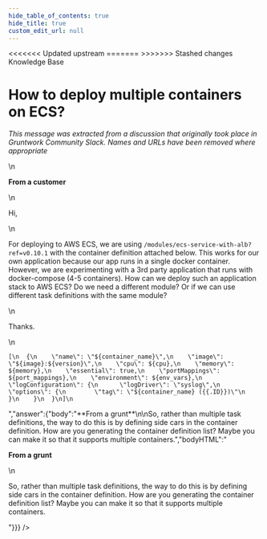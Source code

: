 ```yaml
---
hide_table_of_contents: true
hide_title: true
custom_edit_url: null
---
```



<head>
<<<<<<< Updated upstream
  <link rel="canonical" href="https://github.com/tnn-gruntwork-io/knowledge-base/discussions/27" />
=======
  <link rel="canonical" href="https://github.com/tnn-gruntwork-io/knowledge-base/discussions/27" />
>>>>>>> Stashed changes
</head>

<CenterLayout>
<span className="searchCategory">Knowledge Base</span>
<h1>How to deploy multiple containers on ECS?</h1>
<GitHub discussion={{"id":"MDEwOkRpc2N1c3Npb24zNTU0ODk3","number":27,"author":{"login":"gruntwork-support"},"title":"How to deploy multiple containers on ECS?","body":"_This message was extracted from a discussion that originally took place in Gruntwork Community Slack. Names and URLs have been removed where appropriate_\n\n\n**From a customer**\n\nHi,\n\nFor deploying to AWS ECS, we are using `/modules/ecs-service-with-alb?ref=v0.10.1` with the container definition attached below. This works for our own application because our app runs in a single docker container. However, we are experimenting with a 3rd party application that runs with docker-compose (4-5 containers). How can we deploy such an application stack to AWS ECS? Do we need a different module? Or if we can use different task definitions with the same module?\n\nThanks.\n\n```\n[\n  {\n    \"name\": \"${container_name}\",\n    \"image\": \"${image}:${version}\",\n    \"cpu\": ${cpu},\n    \"memory\": ${memory},\n    \"essential\": true,\n    \"portMappings\": ${port_mappings},\n    \"environment\": ${env_vars},\n    \"logConfiguration\": {\n      \"logDriver\": \"syslog\",\n      \"options\": {\n        \"tag\": \"${container_name} ({{.ID}})\"\n      }\n    }\n  }\n]\n```","bodyHTML":"<p dir=\"auto\"><em>This message was extracted from a discussion that originally took place in Gruntwork Community Slack. Names and URLs have been removed where appropriate</em></p>\n<p dir=\"auto\"><strong>From a customer</strong></p>\n<p dir=\"auto\">Hi,</p>\n<p dir=\"auto\">For deploying to AWS ECS, we are using <code class=\"notranslate\">/modules/ecs-service-with-alb?ref=v0.10.1</code> with the container definition attached below. This works for our own application because our app runs in a single docker container. However, we are experimenting with a 3rd party application that runs with docker-compose (4-5 containers). How can we deploy such an application stack to AWS ECS? Do we need a different module? Or if we can use different task definitions with the same module?</p>\n<p dir=\"auto\">Thanks.</p>\n<div class=\"snippet-clipboard-content notranslate position-relative overflow-auto\" data-snippet-clipboard-copy-content=\"[\n  {\n    &quot;name&quot;: &quot;${container_name}&quot;,\n    &quot;image&quot;: &quot;${image}:${version}&quot;,\n    &quot;cpu&quot;: ${cpu},\n    &quot;memory&quot;: ${memory},\n    &quot;essential&quot;: true,\n    &quot;portMappings&quot;: ${port_mappings},\n    &quot;environment&quot;: ${env_vars},\n    &quot;logConfiguration&quot;: {\n      &quot;logDriver&quot;: &quot;syslog&quot;,\n      &quot;options&quot;: {\n        &quot;tag&quot;: &quot;${container_name} ({{.ID}})&quot;\n      }\n    }\n  }\n]\"><pre class=\"notranslate\"><code class=\"notranslate\">[\n  {\n    \"name\": \"${container_name}\",\n    \"image\": \"${image}:${version}\",\n    \"cpu\": ${cpu},\n    \"memory\": ${memory},\n    \"essential\": true,\n    \"portMappings\": ${port_mappings},\n    \"environment\": ${env_vars},\n    \"logConfiguration\": {\n      \"logDriver\": \"syslog\",\n      \"options\": {\n        \"tag\": \"${container_name} ({{.ID}})\"\n      }\n    }\n  }\n]\n</code></pre></div>","answer":{"body":"**From a grunt**\n\nSo, rather than multiple task definitions, the way to do this is by defining side cars in the container definition. How are you generating the container definition list? Maybe you can make it so that it supports multiple containers.","bodyHTML":"<p dir=\"auto\"><strong>From a grunt</strong></p>\n<p dir=\"auto\">So, rather than multiple task definitions, the way to do this is by defining side cars in the container definition. How are you generating the container definition list? Maybe you can make it so that it supports multiple containers.</p>"}}} />

</CenterLayout>
  

<!-- ##DOCS-SOURCER-START
{
  "sourcePlugin": "github-discussions",
  "hash": "dac135df16d299027f2485b1f76669e5"
}
##DOCS-SOURCER-END -->

